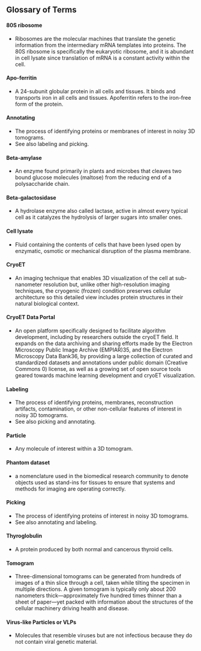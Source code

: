 ## Glossary of Terms

<Glossary>

#### 80S ribosome

- Ribosomes are the molecular machines that translate the genetic information from the intermediary mRNA templates into proteins. The 80S ribosome is specifically the eukaryotic ribosome, and it is abundant in cell lysate since translation of mRNA is a constant activity within the cell.

#### Apo-ferritin

- A 24-subunit globular protein in all cells and tissues. It binds and transports iron in all cells and tissues. Apoferritin refers to the iron-free form of the protein.

#### Annotating

- The process of identifying proteins or membranes of interest in noisy 3D tomograms.
- See also labeling and picking.

#### Beta-amylase

- An enzyme found primarily in plants and microbes that cleaves two bound glucose molecules (maltose) from the reducing end of a polysaccharide chain.

#### Beta-galactosidase

- A hydrolase enzyme also called lactase, active in almost every typical cell as it catalyzes the hydrolysis of larger sugars into smaller ones.

#### Cell lysate

- Fluid containing the contents of cells that have been lysed open by enzymatic, osmotic or mechanical disruption of the plasma membrane.

#### CryoET

- An imaging technique that enables 3D visualization of the cell at sub-nanometer resolution but, unlike other high-resolution imaging techniques, the cryogenic (frozen) condition preserves cellular architecture so this detailed view includes protein structures in their natural biological context.

#### CryoET Data Portal

- An open platform specifically designed to facilitate algorithm development, including by researchers outside the cryoET field. It expands on the data archiving and sharing efforts made by the Electron Microscopy Public Image Archive (EMPIAR)35, and the Electron Microscopy Data Bank36, by providing a large collection of curated and standardized datasets and annotations under public domain (Creative Commons 0\) license, as well as a growing set of open source tools geared towards machine learning development and cryoET visualization.

#### Labeling

- The process of identifying proteins, membranes, reconstruction artifacts, contamination, or other non-cellular features of interest in noisy 3D tomograms.
- See also picking and annotating.

#### Particle

- Any molecule of interest within a 3D tomogram.

#### Phantom dataset

- a nomenclature used in the biomedical research community to denote objects used as stand-ins for tissues to ensure that systems and methods for imaging are operating correctly.

#### Picking

- The process of identifying proteins of interest in noisy 3D tomograms.
- See also annotating and labeling.

#### Thyroglobulin

- A protein produced by both normal and cancerous thyroid cells.

#### Tomogram

- Three-dimensional tomograms can be generated from hundreds of images of a thin slice through a cell, taken while tilting the specimen in multiple directions. A given tomogram is typically only about 200 nanometers thick—approximately five hundred times thinner than a sheet of paper—yet packed with information about the structures of the cellular machinery driving health and disease.

#### Virus-like Particles or VLPs

- Molecules that resemble viruses but are not infectious because they do not contain viral genetic material.

</Glossary>
